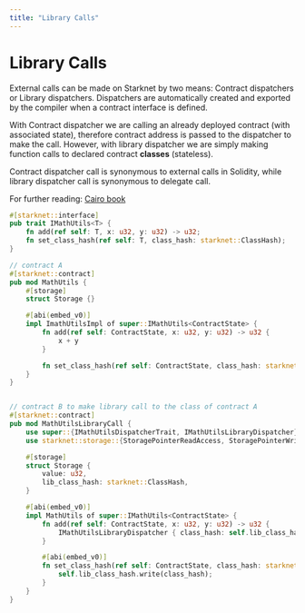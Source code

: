 ```yaml
---
title: "Library Calls"
---
```


# Library Calls

External calls can be made on Starknet by two means: Contract dispatchers or Library dispatchers. Dispatchers are automatically created and exported by the compiler when a contract interface is defined.

With Contract dispatcher we are calling an already deployed contract (with associated state), therefore contract address is passed to the dispatcher to make the call. However, with library dispatcher we are simply making function calls to declared contract **classes** (stateless).

Contract dispatcher call is synonymous to external calls in Solidity, while library dispatcher call is synonymous to delegate call.

For further reading: [Cairo book](https://book.cairo-lang.org/ch15-03-executing-code-from-another-class.html#library-calls)

```rust
#[starknet::interface]
pub trait IMathUtils<T> {
    fn add(ref self: T, x: u32, y: u32) -> u32;
    fn set_class_hash(ref self: T, class_hash: starknet::ClassHash);
}

// contract A
#[starknet::contract]
pub mod MathUtils {
    #[storage]
    struct Storage {}

    #[abi(embed_v0)]
    impl ImathUtilsImpl of super::IMathUtils<ContractState> {
        fn add(ref self: ContractState, x: u32, y: u32) -> u32 {
            x + y
        }

        fn set_class_hash(ref self: ContractState, class_hash: starknet::ClassHash) {}
    }
}


// contract B to make library call to the class of contract A
#[starknet::contract]
pub mod MathUtilsLibraryCall {
    use super::{IMathUtilsDispatcherTrait, IMathUtilsLibraryDispatcher};
    use starknet::storage::{StoragePointerReadAccess, StoragePointerWriteAccess};

    #[storage]
    struct Storage {
        value: u32,
        lib_class_hash: starknet::ClassHash,
    }

    #[abi(embed_v0)]
    impl MathUtils of super::IMathUtils<ContractState> {
        fn add(ref self: ContractState, x: u32, y: u32) -> u32 {
            IMathUtilsLibraryDispatcher { class_hash: self.lib_class_hash.read() }.add(x, y)
        }

        #[abi(embed_v0)]
        fn set_class_hash(ref self: ContractState, class_hash: starknet::ClassHash) {
            self.lib_class_hash.write(class_hash);
        }
    }
}
```
